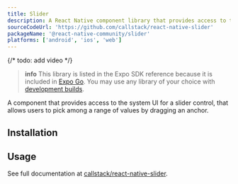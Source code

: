 ```yaml
---
title: Slider
description: A React Native component library that provides access to the system UI for a slider control.
sourceCodeUrl: 'https://github.com/callstack/react-native-slider'
packageName: '@react-native-community/slider'
platforms: ['android', 'ios', 'web']
---
```



{/* todo: add video */}

> **info** This library is listed in the Expo SDK reference because it is included in [Expo Go](/get-started/expo-go/). You may use any library of your choice with [development builds](/develop/development-builds/introduction/).

A component that provides access to the system UI for a slider control, that allows users to pick among a range of values by dragging an anchor.

## Installation

<APIInstallSection href="https://github.com/callstack/react-native-slider#installation--usage" />

## Usage

See full documentation at [callstack/react-native-slider](https://github.com/callstack/react-native-slider).
